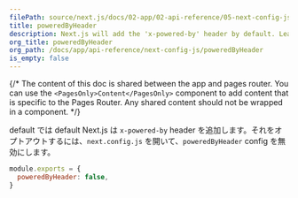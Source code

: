 ```yaml
---
filePath: source/next.js/docs/02-app/02-api-reference/05-next-config-js/poweredByHeader.mdx
title: poweredByHeader
description: Next.js will add the 'x-powered-by' header by default. Learn to opt-out of it here.
org_title: poweredByHeader
org_path: /docs/app/api-reference/next-config-js/poweredByHeader
is_empty: false
---
```


{/* The content of this doc is shared between the app and pages router. You can use the `<PagesOnly>Content</PagesOnly>` component to add content that is specific to the Pages Router. Any shared content should not be wrapped in a component. */}

default では default Next.js は `x-powered-by` header を追加します。それをオプトアウトするには、`next.config.js` を開いて、`poweredByHeader` config を無効にします。

```js:next.config.js
module.exports = {
  poweredByHeader: false,
}
```
